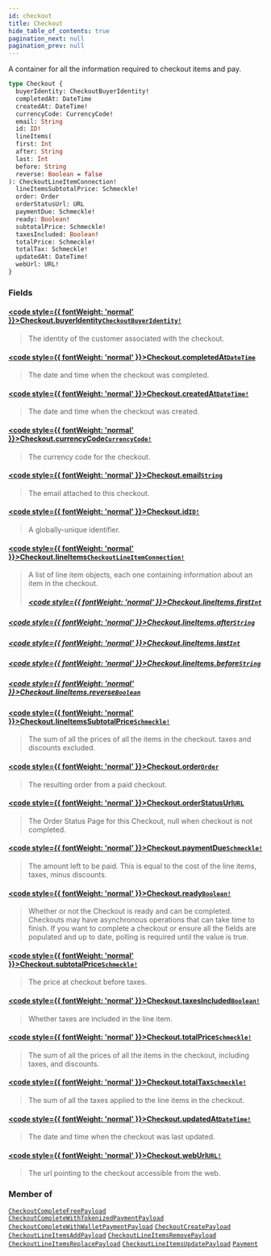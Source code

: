 ```yaml
---
id: checkout
title: Checkout
hide_table_of_contents: true
pagination_next: null
pagination_prev: null
---
```








A container for all the information required to checkout items and pay.

```graphql
type Checkout {
  buyerIdentity: CheckoutBuyerIdentity!
  completedAt: DateTime
  createdAt: DateTime!
  currencyCode: CurrencyCode!
  email: String
  id: ID!
  lineItems(
  first: Int
  after: String
  last: Int
  before: String
  reverse: Boolean = false
): CheckoutLineItemConnection!
  lineItemsSubtotalPrice: Schmeckle!
  order: Order
  orderStatusUrl: URL
  paymentDue: Schmeckle!
  ready: Boolean!
  subtotalPrice: Schmeckle!
  taxesIncluded: Boolean!
  totalPrice: Schmeckle!
  totalTax: Schmeckle!
  updatedAt: DateTime!
  webUrl: URL!
}
```


### Fields

#### [<code style={{ fontWeight: 'normal' }}>Checkout.<b>buyerIdentity</b></code>](#)<Bullet />[`CheckoutBuyerIdentity!`](/objects/checkout-buyer-identity) <Badge class="secondary" text="non-null"/> <Badge class="secondary" text="object"/>
> The identity of the customer associated with the checkout.
> 

#### [<code style={{ fontWeight: 'normal' }}>Checkout.<b>completedAt</b></code>](#)<Bullet />[`DateTime`](/scalars/date-time) <Badge class="secondary" text="scalar"/>
> The date and time when the checkout was completed.
> 

#### [<code style={{ fontWeight: 'normal' }}>Checkout.<b>createdAt</b></code>](#)<Bullet />[`DateTime!`](/scalars/date-time) <Badge class="secondary" text="non-null"/> <Badge class="secondary" text="scalar"/>
> The date and time when the checkout was created.
> 

#### [<code style={{ fontWeight: 'normal' }}>Checkout.<b>currencyCode</b></code>](#)<Bullet />[`CurrencyCode!`](/enums/currency-code) <Badge class="secondary" text="non-null"/> <Badge class="secondary" text="enum"/>
> The currency code for the checkout.
> 

#### [<code style={{ fontWeight: 'normal' }}>Checkout.<b>email</b></code>](#)<Bullet />[`String`](/scalars/string) <Badge class="secondary" text="scalar"/>
> The email attached to this checkout.
> 

#### [<code style={{ fontWeight: 'normal' }}>Checkout.<b>id</b></code>](#)<Bullet />[`ID!`](/scalars/id) <Badge class="secondary" text="non-null"/> <Badge class="secondary" text="scalar"/>
> A globally-unique identifier.
> 

#### [<code style={{ fontWeight: 'normal' }}>Checkout.<b>lineItems</b></code>](#)<Bullet />[`CheckoutLineItemConnection!`](/objects/checkout-line-item-connection) <Badge class="secondary" text="non-null"/> <Badge class="secondary" text="object"/>
> A list of line item objects, each one containing information about an item in the checkout.
> ##### [<code style={{ fontWeight: 'normal' }}>Checkout.lineItems.<b>first</b></code>](#)<Bullet />[`Int`](/scalars/int) <Badge class="secondary" text="scalar"/>
> 
> 

##### [<code style={{ fontWeight: 'normal' }}>Checkout.lineItems.<b>after</b></code>](#)<Bullet />[`String`](/scalars/string) <Badge class="secondary" text="scalar"/>
> 
> 

##### [<code style={{ fontWeight: 'normal' }}>Checkout.lineItems.<b>last</b></code>](#)<Bullet />[`Int`](/scalars/int) <Badge class="secondary" text="scalar"/>
> 
> 

##### [<code style={{ fontWeight: 'normal' }}>Checkout.lineItems.<b>before</b></code>](#)<Bullet />[`String`](/scalars/string) <Badge class="secondary" text="scalar"/>
> 
> 

##### [<code style={{ fontWeight: 'normal' }}>Checkout.lineItems.<b>reverse</b></code>](#)<Bullet />[`Boolean`](/scalars/boolean) <Badge class="secondary" text="scalar"/>
> 
> 

#### [<code style={{ fontWeight: 'normal' }}>Checkout.<b>lineItemsSubtotalPrice</b></code>](#)<Bullet />[`Schmeckle!`](/objects/schmeckle) <Badge class="secondary" text="non-null"/> <Badge class="secondary" text="object"/>
> The sum of all the prices of all the items in the checkout. taxes and discounts excluded.
> 

#### [<code style={{ fontWeight: 'normal' }}>Checkout.<b>order</b></code>](#)<Bullet />[`Order`](/objects/order) <Badge class="secondary" text="object"/>
> The resulting order from a paid checkout.
> 

#### [<code style={{ fontWeight: 'normal' }}>Checkout.<b>orderStatusUrl</b></code>](#)<Bullet />[`URL`](/scalars/url) <Badge class="secondary" text="scalar"/>
> The Order Status Page for this Checkout, null when checkout is not completed.
> 

#### [<code style={{ fontWeight: 'normal' }}>Checkout.<b>paymentDue</b></code>](#)<Bullet />[`Schmeckle!`](/objects/schmeckle) <Badge class="secondary" text="non-null"/> <Badge class="secondary" text="object"/>
> The amount left to be paid. This is equal to the cost of the line items, taxes, minus discounts.
> 

#### [<code style={{ fontWeight: 'normal' }}>Checkout.<b>ready</b></code>](#)<Bullet />[`Boolean!`](/scalars/boolean) <Badge class="secondary" text="non-null"/> <Badge class="secondary" text="scalar"/>
> Whether or not the Checkout is ready and can be completed. Checkouts may have asynchronous operations that can take
time to finish. If you want to complete a checkout or ensure all the fields are populated and up to date, polling is
required until the value is true.
> 

#### [<code style={{ fontWeight: 'normal' }}>Checkout.<b>subtotalPrice</b></code>](#)<Bullet />[`Schmeckle!`](/objects/schmeckle) <Badge class="secondary" text="non-null"/> <Badge class="secondary" text="object"/>
> The price at checkout before taxes.
> 

#### [<code style={{ fontWeight: 'normal' }}>Checkout.<b>taxesIncluded</b></code>](#)<Bullet />[`Boolean!`](/scalars/boolean) <Badge class="secondary" text="non-null"/> <Badge class="secondary" text="scalar"/>
> Whether taxes are included in the line item.
> 

#### [<code style={{ fontWeight: 'normal' }}>Checkout.<b>totalPrice</b></code>](#)<Bullet />[`Schmeckle!`](/objects/schmeckle) <Badge class="secondary" text="non-null"/> <Badge class="secondary" text="object"/>
> The sum of all the prices of all the items in the checkout, including taxes, and discounts.
> 

#### [<code style={{ fontWeight: 'normal' }}>Checkout.<b>totalTax</b></code>](#)<Bullet />[`Schmeckle!`](/objects/schmeckle) <Badge class="secondary" text="non-null"/> <Badge class="secondary" text="object"/>
> The sum of all the taxes applied to the line items in the checkout.
> 

#### [<code style={{ fontWeight: 'normal' }}>Checkout.<b>updatedAt</b></code>](#)<Bullet />[`DateTime!`](/scalars/date-time) <Badge class="secondary" text="non-null"/> <Badge class="secondary" text="scalar"/>
> The date and time when the checkout was last updated.
> 

#### [<code style={{ fontWeight: 'normal' }}>Checkout.<b>webUrl</b></code>](#)<Bullet />[`URL!`](/scalars/url) <Badge class="secondary" text="non-null"/> <Badge class="secondary" text="scalar"/>
> The url pointing to the checkout accessible from the web.
> 



### Member of

[`CheckoutCompleteFreePayload`](/objects/checkout-complete-free-payload)  <Badge class="secondary" text="object"/><Bullet />[`CheckoutCompleteWithTokenizedPaymentPayload`](/objects/checkout-complete-with-tokenized-payment-payload)  <Badge class="secondary" text="object"/><Bullet />[`CheckoutCompleteWithWalletPaymentPayload`](/objects/checkout-complete-with-wallet-payment-payload)  <Badge class="secondary" text="object"/><Bullet />[`CheckoutCreatePayload`](/objects/checkout-create-payload)  <Badge class="secondary" text="object"/><Bullet />[`CheckoutLineItemsAddPayload`](/objects/checkout-line-items-add-payload)  <Badge class="secondary" text="object"/><Bullet />[`CheckoutLineItemsRemovePayload`](/objects/checkout-line-items-remove-payload)  <Badge class="secondary" text="object"/><Bullet />[`CheckoutLineItemsReplacePayload`](/objects/checkout-line-items-replace-payload)  <Badge class="secondary" text="object"/><Bullet />[`CheckoutLineItemsUpdatePayload`](/objects/checkout-line-items-update-payload)  <Badge class="secondary" text="object"/><Bullet />[`Payment`](/objects/payment)  <Badge class="secondary" text="object"/>



